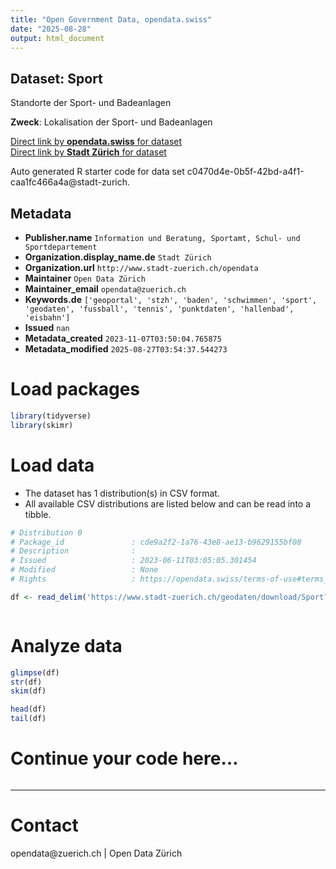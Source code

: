 ```yaml
---
title: "Open Government Data, opendata.swiss"
date: "2025-08-28"
output: html_document
---
```


## Dataset: Sport

Standorte der Sport- und Badeanlagen

**Zweck**: Lokalisation der Sport- und Badeanlagen

[Direct link by **opendata.swiss** for dataset](https://opendata.swiss/de/dataset/sport)<br>
[Direct link by **Stadt Zürich** for dataset](https://data.stadt-zuerich.ch/dataset/geo_sport)

Auto generated R starter code for data set c0470d4e-0b5f-42bd-a4f1-caa1fc466a4a@stadt-zurich.

## Metadata

- **Publisher.name** `Information und Beratung, Sportamt, Schul- und Sportdepartement`
- **Organization.display_name.de** `Stadt Zürich`
- **Organization.url** `http://www.stadt-zuerich.ch/opendata`
- **Maintainer** `Open Data Zürich`
- **Maintainer_email** `opendata@zuerich.ch`
- **Keywords.de** `['geoportal', 'stzh', 'baden', 'schwimmen', 'sport', 'geodaten', 'fussball', 'tennis', 'punktdaten', 'hallenbad', 'eisbahn']`
- **Issued** `nan`
- **Metadata_created** `2023-11-07T03:50:04.765875`
- **Metadata_modified** `2025-08-27T03:54:37.544273`


# Load packages

```r

library(tidyverse)
library(skimr)

```

# Load data

-   The dataset has 1 distribution(s) in CSV format.
-   All available CSV distributions are listed below and can be read into a tibble.

```r

# Distribution 0
# Package_id               : cde9a2f2-1a76-43e8-ae13-b9629155bf08
# Description              : 
# Issued                   : 2023-06-11T03:05:05.301454
# Modified                 : None
# Rights                   : https://opendata.swiss/terms-of-use#terms_open

df <- read_delim('https://www.stadt-zuerich.ch/geodaten/download/Sport?format=10008')



```

# Analyze data

```r

glimpse(df)
str(df)
skim(df)

head(df)
tail(df)

```

# Continue your code here...

```r

```

------------------------------------------------------------------------

# Contact

opendata@zuerich.ch | Open Data Zürich
